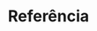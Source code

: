 ---
title: "Referência"
description: "Realize saques para chaves PIX ou Cripomoeda"
icon: "book-open-cover"
---